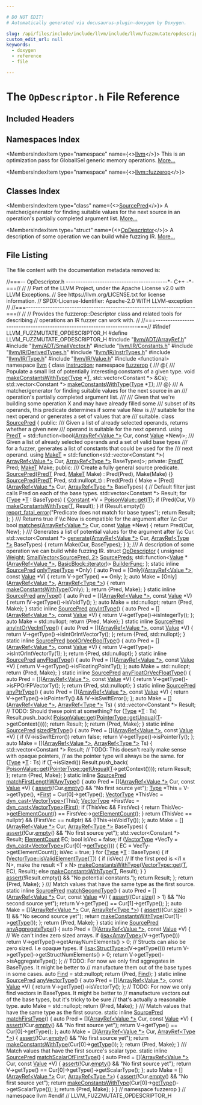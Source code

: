 ```yaml
---

# DO NOT EDIT!
# Automatically generated via docusaurus-plugin-doxygen by Doxygen.

slug: /api/files/include/include/llvm/include/llvm/fuzzmutate/opdescriptor-h
custom_edit_url: null
keywords:
  - doxygen
  - reference
  - file

---
```





# The `OpDescriptor.h` File Reference

<DoxygenPage pluginConfig={pluginConfig}>



## Included Headers

<IncludesList>
<IncludesListItem
  filePath="llvm/ADT/ArrayRef.h"
  permalink="/docs/api/files/include/include/llvm/include/llvm/adt/arrayref-h"
  isLocal="true" />
<IncludesListItem
  filePath="llvm/ADT/SmallVector.h"
  permalink="/docs/api/files/include/include/llvm/include/llvm/adt/smallvector-h"
  isLocal="true" />
<IncludesListItem
  filePath="llvm/IR/Constants.h"
  permalink="/docs/api/files/include/include/llvm/include/llvm/ir/constants-h"
  isLocal="true" />
<IncludesListItem
  filePath="llvm/IR/DerivedTypes.h"
  permalink="/docs/api/files/include/include/llvm/include/llvm/ir/derivedtypes-h"
  isLocal="true" />
<IncludesListItem
  filePath="llvm/IR/InstrTypes.h"
  permalink="/docs/api/files/include/include/llvm/include/llvm/ir/instrtypes-h"
  isLocal="true" />
<IncludesListItem
  filePath="llvm/IR/Type.h"
  permalink="/docs/api/files/include/include/llvm/include/llvm/ir/type-h"
  isLocal="true" />
<IncludesListItem
  filePath="llvm/IR/Value.h"
  permalink="/docs/api/files/include/include/llvm/include/llvm/ir/value-h"
  isLocal="true" />
<IncludesListItem
  filePath="functional"
  permalink=""
  isLocal="false" />
</IncludesList>

## Namespaces Index

<MembersIndex>

<MembersIndexItem
  type="namespace"
  name={<><a href="/docs/api/namespaces/llvm">llvm</a></>}>
This is an optimization pass for GlobalISel generic memory operations. <a href="/docs/api/namespaces/llvm/#details">More...</a>
</MembersIndexItem>

<MembersIndexItem
  type="namespace"
  name={<><a href="/docs/api/namespaces/llvm/fuzzerop">llvm::fuzzerop</a></>}>
</MembersIndexItem>

</MembersIndex>

## Classes Index

<MembersIndex>

<MembersIndexItem
  type="class"
  name={<><a href="/docs/api/classes/llvm/fuzzerop/sourcepred">SourcePred</a></>}>
A matcher/generator for finding suitable values for the next source in an operation&#39;s partially completed argument list. <a href="/docs/api/classes/llvm/fuzzerop/sourcepred/#details">More...</a>
</MembersIndexItem>

<MembersIndexItem
  type="struct"
  name={<><a href="/docs/api/structs/llvm/fuzzerop/opdescriptor">OpDescriptor</a></>}>
A description of some operation we can build while fuzzing IR. <a href="/docs/api/structs/llvm/fuzzerop/opdescriptor/#details">More...</a>
</MembersIndexItem>

</MembersIndex>


## File Listing

The file content with the documentation metadata removed is:

<ProgramListing>

<Link id="l00001" /><CodeLine lineNumber="1"><span class="doxyHighlightComment">//===-- OpDescriptor.h ------------------------------------------&#42;- C++ -&#42;-===//</span></CodeLine>
<Link id="l00002" /><CodeLine lineNumber="2"><span class="doxyHighlightComment">//</span></CodeLine>
<Link id="l00003" /><CodeLine lineNumber="3"><span class="doxyHighlightComment">// Part of the LLVM Project, under the Apache License v2.0 with LLVM Exceptions.</span></CodeLine>
<Link id="l00004" /><CodeLine lineNumber="4"><span class="doxyHighlightComment">// See https://llvm.org/LICENSE.txt for license information.</span></CodeLine>
<Link id="l00005" /><CodeLine lineNumber="5"><span class="doxyHighlightComment">// SPDX-License-Identifier: Apache-2.0 WITH LLVM-exception</span></CodeLine>
<Link id="l00006" /><CodeLine lineNumber="6"><span class="doxyHighlightComment">//</span></CodeLine>
<Link id="l00007" /><CodeLine lineNumber="7"><span class="doxyHighlightComment">//===----------------------------------------------------------------------===//</span></CodeLine>
<Link id="l00008" /><CodeLine lineNumber="8"><span class="doxyHighlightComment">//</span></CodeLine>
<Link id="l00009" /><CodeLine lineNumber="9"><span class="doxyHighlightComment">// Provides the fuzzerop::Descriptor class and related tools for describing</span></CodeLine>
<Link id="l00010" /><CodeLine lineNumber="10"><span class="doxyHighlightComment">// operations an IR fuzzer can work with.</span></CodeLine>
<Link id="l00011" /><CodeLine lineNumber="11"><span class="doxyHighlightComment">//</span></CodeLine>
<Link id="l00012" /><CodeLine lineNumber="12"><span class="doxyHighlightComment">//===----------------------------------------------------------------------===//</span></CodeLine>
<Link id="l00013" /><CodeLine lineNumber="13"></CodeLine>
<Link id="l00014" /><CodeLine lineNumber="14"><span class="doxyHighlightPreprocessor">#ifndef LLVM&#95;FUZZMUTATE&#95;OPDESCRIPTOR&#95;H</span></CodeLine>
<Link id="l00015" /><CodeLine lineNumber="15"><span class="doxyHighlightPreprocessor">#define LLVM&#95;FUZZMUTATE&#95;OPDESCRIPTOR&#95;H</span></CodeLine>
<Link id="l00016" /><CodeLine lineNumber="16"></CodeLine>
<Link id="l00017" /><CodeLine lineNumber="17"><span class="doxyHighlightPreprocessor">#include &quot;<a href="/docs/api/files/include/include/llvm/include/llvm/adt/arrayref-h">llvm/ADT/ArrayRef.h</a>&quot;</span></CodeLine>
<Link id="l00018" /><CodeLine lineNumber="18"><span class="doxyHighlightPreprocessor">#include &quot;<a href="/docs/api/files/include/include/llvm/include/llvm/adt/smallvector-h">llvm/ADT/SmallVector.h</a>&quot;</span></CodeLine>
<Link id="l00019" /><CodeLine lineNumber="19"><span class="doxyHighlightPreprocessor">#include &quot;<a href="/docs/api/files/include/include/llvm/include/llvm/ir/constants-h">llvm/IR/Constants.h</a>&quot;</span></CodeLine>
<Link id="l00020" /><CodeLine lineNumber="20"><span class="doxyHighlightPreprocessor">#include &quot;<a href="/docs/api/files/include/include/llvm/include/llvm/ir/derivedtypes-h">llvm/IR/DerivedTypes.h</a>&quot;</span></CodeLine>
<Link id="l00021" /><CodeLine lineNumber="21"><span class="doxyHighlightPreprocessor">#include &quot;<a href="/docs/api/files/include/include/llvm/include/llvm/ir/instrtypes-h">llvm/IR/InstrTypes.h</a>&quot;</span></CodeLine>
<Link id="l00022" /><CodeLine lineNumber="22"><span class="doxyHighlightPreprocessor">#include &quot;<a href="/docs/api/files/include/include/llvm/include/llvm/ir/type-h">llvm/IR/Type.h</a>&quot;</span></CodeLine>
<Link id="l00023" /><CodeLine lineNumber="23"><span class="doxyHighlightPreprocessor">#include &quot;<a href="/docs/api/files/include/include/llvm/include/llvm/ir/value-h">llvm/IR/Value.h</a>&quot;</span></CodeLine>
<Link id="l00024" /><CodeLine lineNumber="24"><span class="doxyHighlightPreprocessor">#include &lt;functional&gt;</span></CodeLine>
<Link id="l00025" /><CodeLine lineNumber="25"></CodeLine>
<Link id="l00026" /><CodeLine lineNumber="26"><span class="doxyHighlightKeyword">namespace </span><span class="doxyHighlight"><a href="/docs/api/namespaces/llvm">llvm</a> &#123;</span></CodeLine>
<Link id="l00027" /><CodeLine lineNumber="27"><span class="doxyHighlightKeyword">class </span><span class="doxyHighlight"><a href="/docs/api/classes/llvm/instruction">Instruction</a>;</span></CodeLine>
<Link id="l00028" /><CodeLine lineNumber="28" lineLink="/docs/api/namespaces/llvm/fuzzerop"><span class="doxyHighlightKeyword">namespace </span><span class="doxyHighlight"><a href="/docs/api/namespaces/llvm/fuzzerop">fuzzerop</a> &#123;</span></CodeLine>
<Link id="l00029" /><CodeLine lineNumber="29"></CodeLine>
<Link id="l00030" /><CodeLine lineNumber="30"><span class="doxyHighlightComment">/// @&#123;</span></CodeLine>
<Link id="l00031" /><CodeLine lineNumber="31"><span class="doxyHighlightComment">/// Populate a small list of potentially interesting constants of a given type.</span></CodeLine>
<Link id="l00032" /><CodeLine lineNumber="32"><span class="doxyHighlightKeywordType">void</span><span class="doxyHighlight"> <a href="/docs/api/namespaces/llvm/fuzzerop/#a5172beb0382e24b2305c8bc0e46ee1f4">makeConstantsWithType</a>(<a href="/docs/api/classes/llvm/type">Type</a> &#42;<a href="/docs/api/files/lib/lib/target/lib/target/mips/mips16isellowering-cpp/#a0acb682b8260ab1c60b918599864e2e5">T</a>, std::vector&lt;Constant &#42;&gt; &amp;Cs);</span></CodeLine>
<Link id="l00033" /><CodeLine lineNumber="33"><span class="doxyHighlight">std::vector&lt;Constant &#42;&gt; <a href="/docs/api/namespaces/llvm/fuzzerop/#a5172beb0382e24b2305c8bc0e46ee1f4">makeConstantsWithType</a>(<a href="/docs/api/classes/llvm/type">Type</a> &#42;<a href="/docs/api/files/lib/lib/target/lib/target/mips/mips16isellowering-cpp/#a0acb682b8260ab1c60b918599864e2e5">T</a>);</span></CodeLine>
<Link id="l00034" /><CodeLine lineNumber="34"><span class="doxyHighlightComment">/// @&#125;</span></CodeLine>
<Link id="l00035" /><CodeLine lineNumber="35"></CodeLine>
<Link id="l00036" /><CodeLine lineNumber="36"><span class="doxyHighlightComment">/// A matcher/generator for finding suitable values for the next source in an</span></CodeLine>
<Link id="l00037" /><CodeLine lineNumber="37"><span class="doxyHighlightComment">/// operation&#39;s partially completed argument list.</span></CodeLine>
<Link id="l00038" /><CodeLine lineNumber="38"><span class="doxyHighlightComment">///</span></CodeLine>
<Link id="l00039" /><CodeLine lineNumber="39"><span class="doxyHighlightComment">/// Given that we&#39;re building some operation X and may have already filled some</span></CodeLine>
<Link id="l00040" /><CodeLine lineNumber="40"><span class="doxyHighlightComment">/// subset of its operands, this predicate determines if some value New is</span></CodeLine>
<Link id="l00041" /><CodeLine lineNumber="41"><span class="doxyHighlightComment">/// suitable for the next operand or generates a set of values that are</span></CodeLine>
<Link id="l00042" /><CodeLine lineNumber="42"><span class="doxyHighlightComment">/// suitable.</span></CodeLine>
<Link id="l00043" /><CodeLine lineNumber="43" lineLink="/docs/api/classes/llvm/fuzzerop/sourcepred"><span class="doxyHighlightKeyword">class </span><span class="doxyHighlight"><a href="/docs/api/classes/llvm/fuzzerop/sourcepred/#aa1363e525ba49333460f4c13668ee52d">SourcePred</a> &#123;</span></CodeLine>
<Link id="l00044" /><CodeLine lineNumber="44"><span class="doxyHighlightKeyword">public</span><span class="doxyHighlight">:</span></CodeLine>
<Link id="l00045" /><CodeLine lineNumber="45"><span class="doxyHighlightComment">  /// Given a list of already selected operands, returns whether a given new</span></CodeLine>
<Link id="l00046" /><CodeLine lineNumber="46"><span class="doxyHighlightComment">  /// operand is suitable for the next operand.</span></CodeLine>
<Link id="l00047" /><CodeLine lineNumber="47" lineLink="/docs/api/classes/llvm/fuzzerop/sourcepred/#adefb837d00e2f45ea84e8153c5b157fe"><span class="doxyHighlight">  </span><span class="doxyHighlightKeyword">using </span><span class="doxyHighlight"><a href="/docs/api/classes/llvm/fuzzerop/sourcepred/#adefb837d00e2f45ea84e8153c5b157fe">PredT</a> = std::function&lt;bool(<a href="/docs/api/classes/llvm/arrayref">ArrayRef&lt;Value &#42;&gt;</a> Cur, </span><span class="doxyHighlightKeyword">const</span><span class="doxyHighlight"> <a href="/docs/api/classes/llvm/value">Value</a> &#42;New)&gt;;</span></CodeLine>
<Link id="l00048" /><CodeLine lineNumber="48"><span class="doxyHighlightComment">  /// Given a list of already selected operands and a set of valid base types</span></CodeLine>
<Link id="l00049" /><CodeLine lineNumber="49"><span class="doxyHighlightComment">  /// for a fuzzer, generates a list of constants that could be used for the</span></CodeLine>
<Link id="l00050" /><CodeLine lineNumber="50"><span class="doxyHighlightComment">  /// next operand.</span></CodeLine>
<Link id="l00051" /><CodeLine lineNumber="51" lineLink="/docs/api/classes/llvm/fuzzerop/sourcepred/#aa4c752eaf3b250304b7bd3ceb8f920df"><span class="doxyHighlight">  </span><span class="doxyHighlightKeyword">using </span><span class="doxyHighlight"><a href="/docs/api/classes/llvm/fuzzerop/sourcepred/#aa4c752eaf3b250304b7bd3ceb8f920df">MakeT</a> = std::function&lt;std::vector&lt;Constant &#42;&gt;(</span></CodeLine>
<Link id="l00052" /><CodeLine lineNumber="52"><span class="doxyHighlight">      <a href="/docs/api/classes/llvm/arrayref">ArrayRef&lt;Value &#42;&gt;</a> Cur, <a href="/docs/api/classes/llvm/arrayref">ArrayRef&lt;Type &#42;&gt;</a> BaseTypes)&gt;;</span></CodeLine>
<Link id="l00053" /><CodeLine lineNumber="53"></CodeLine>
<Link id="l00054" /><CodeLine lineNumber="54"><span class="doxyHighlightKeyword">private</span><span class="doxyHighlight">:</span></CodeLine>
<Link id="l00055" /><CodeLine lineNumber="55"><span class="doxyHighlight">  <a href="/docs/api/classes/llvm/fuzzerop/sourcepred/#adefb837d00e2f45ea84e8153c5b157fe">PredT</a> Pred;</span></CodeLine>
<Link id="l00056" /><CodeLine lineNumber="56"><span class="doxyHighlight">  <a href="/docs/api/classes/llvm/fuzzerop/sourcepred/#aa4c752eaf3b250304b7bd3ceb8f920df">MakeT</a> Make;</span></CodeLine>
<Link id="l00057" /><CodeLine lineNumber="57"></CodeLine>
<Link id="l00058" /><CodeLine lineNumber="58"><span class="doxyHighlightKeyword">public</span><span class="doxyHighlight">:</span></CodeLine>
<Link id="l00059" /><CodeLine lineNumber="59"><span class="doxyHighlightComment">  /// Create a fully general source predicate.</span></CodeLine>
<Link id="l00060" /><CodeLine lineNumber="60" lineLink="/docs/api/classes/llvm/fuzzerop/sourcepred/#aa1363e525ba49333460f4c13668ee52d"><span class="doxyHighlight">  <a href="/docs/api/classes/llvm/fuzzerop/sourcepred/#aa1363e525ba49333460f4c13668ee52d">SourcePred</a>(<a href="/docs/api/classes/llvm/fuzzerop/sourcepred/#adefb837d00e2f45ea84e8153c5b157fe">PredT</a> Pred, <a href="/docs/api/classes/llvm/fuzzerop/sourcepred/#aa4c752eaf3b250304b7bd3ceb8f920df">MakeT</a> Make) : Pred(Pred), Make(Make) &#123;&#125;</span></CodeLine>
<Link id="l00061" /><CodeLine lineNumber="61" lineLink="/docs/api/classes/llvm/fuzzerop/sourcepred/#ac01e1d16c27a5fb94153178d64b252c6"><span class="doxyHighlight">  <a href="/docs/api/classes/llvm/fuzzerop/sourcepred/#ac01e1d16c27a5fb94153178d64b252c6">SourcePred</a>(<a href="/docs/api/classes/llvm/fuzzerop/sourcepred/#adefb837d00e2f45ea84e8153c5b157fe">PredT</a> Pred, std::nullopt&#95;t) : Pred(Pred) &#123;</span></CodeLine>
<Link id="l00062" /><CodeLine lineNumber="62"><span class="doxyHighlight">    Make = &#91;Pred&#93;(<a href="/docs/api/classes/llvm/arrayref">ArrayRef&lt;Value &#42;&gt;</a> Cur, <a href="/docs/api/classes/llvm/arrayref">ArrayRef&lt;Type &#42;&gt;</a> BaseTypes) &#123;</span></CodeLine>
<Link id="l00063" /><CodeLine lineNumber="63"><span class="doxyHighlight">      </span><span class="doxyHighlightComment">// Default filter just calls Pred on each of the base types.</span></CodeLine>
<Link id="l00064" /><CodeLine lineNumber="64"><span class="doxyHighlight">      std::vector&lt;Constant &#42;&gt; Result;</span></CodeLine>
<Link id="l00065" /><CodeLine lineNumber="65"><span class="doxyHighlight">      </span><span class="doxyHighlightKeywordFlow">for</span><span class="doxyHighlight"> (<a href="/docs/api/classes/llvm/type">Type</a> &#42;<a href="/docs/api/files/lib/lib/target/lib/target/mips/mips16isellowering-cpp/#a0acb682b8260ab1c60b918599864e2e5">T</a> : BaseTypes) &#123;</span></CodeLine>
<Link id="l00066" /><CodeLine lineNumber="66"><span class="doxyHighlight">        <a href="/docs/api/classes/llvm/constant">Constant</a> &#42;V = <a href="/docs/api/classes/llvm/poisonvalue/#a1bf08613fb664a2e377a9a72c59a6b66">PoisonValue::get</a>(<a href="/docs/api/files/lib/lib/target/lib/target/mips/mips16isellowering-cpp/#a0acb682b8260ab1c60b918599864e2e5">T</a>);</span></CodeLine>
<Link id="l00067" /><CodeLine lineNumber="67"><span class="doxyHighlight">        </span><span class="doxyHighlightKeywordFlow">if</span><span class="doxyHighlight"> (Pred(Cur, V))</span></CodeLine>
<Link id="l00068" /><CodeLine lineNumber="68"><span class="doxyHighlight">          <a href="/docs/api/namespaces/llvm/fuzzerop/#a5172beb0382e24b2305c8bc0e46ee1f4">makeConstantsWithType</a>(<a href="/docs/api/files/lib/lib/target/lib/target/mips/mips16isellowering-cpp/#a0acb682b8260ab1c60b918599864e2e5">T</a>, Result);</span></CodeLine>
<Link id="l00069" /><CodeLine lineNumber="69"><span class="doxyHighlight">      &#125;</span></CodeLine>
<Link id="l00070" /><CodeLine lineNumber="70"><span class="doxyHighlight">      </span><span class="doxyHighlightKeywordFlow">if</span><span class="doxyHighlight"> (Result.empty())</span></CodeLine>
<Link id="l00071" /><CodeLine lineNumber="71"><span class="doxyHighlight">        <a href="/docs/api/namespaces/llvm/#a7f2a3d4dcfee70225988aec53ff1e173">report&#95;fatal&#95;error</a>(</span><span class="doxyHighlightStringLiteral">&quot;Predicate does not match for base types&quot;</span><span class="doxyHighlight">);</span></CodeLine>
<Link id="l00072" /><CodeLine lineNumber="72"><span class="doxyHighlight">      </span><span class="doxyHighlightKeywordFlow">return</span><span class="doxyHighlight"> Result;</span></CodeLine>
<Link id="l00073" /><CodeLine lineNumber="73"><span class="doxyHighlight">    &#125;;</span></CodeLine>
<Link id="l00074" /><CodeLine lineNumber="74"><span class="doxyHighlight">  &#125;</span></CodeLine>
<Link id="l00075" /><CodeLine lineNumber="75"></CodeLine>
<Link id="l00076" /><CodeLine lineNumber="76"><span class="doxyHighlightComment">  /// Returns true if \\c New is compatible for the argument after \\c Cur</span></CodeLine>
<Link id="l00077" /><CodeLine lineNumber="77" lineLink="/docs/api/classes/llvm/fuzzerop/sourcepred/#a3396d8b14dbd006a057abef07514d4f3"><span class="doxyHighlight">  </span><span class="doxyHighlightKeywordType">bool</span><span class="doxyHighlight"> <a href="/docs/api/classes/llvm/fuzzerop/sourcepred/#a3396d8b14dbd006a057abef07514d4f3">matches</a>(<a href="/docs/api/classes/llvm/arrayref">ArrayRef&lt;Value &#42;&gt;</a> Cur, </span><span class="doxyHighlightKeyword">const</span><span class="doxyHighlight"> <a href="/docs/api/classes/llvm/value">Value</a> &#42;New) &#123;</span></CodeLine>
<Link id="l00078" /><CodeLine lineNumber="78"><span class="doxyHighlight">    </span><span class="doxyHighlightKeywordFlow">return</span><span class="doxyHighlight"> Pred(Cur, New);</span></CodeLine>
<Link id="l00079" /><CodeLine lineNumber="79"><span class="doxyHighlight">  &#125;</span></CodeLine>
<Link id="l00080" /><CodeLine lineNumber="80"></CodeLine>
<Link id="l00081" /><CodeLine lineNumber="81"><span class="doxyHighlightComment">  /// Generates a list of potential values for the argument after \\c Cur.</span></CodeLine>
<Link id="l00082" /><CodeLine lineNumber="82" lineLink="/docs/api/classes/llvm/fuzzerop/sourcepred/#acc5c7c07ff94b9c89f3990134e6948e9"><span class="doxyHighlight">  std::vector&lt;Constant &#42;&gt; <a href="/docs/api/classes/llvm/fuzzerop/sourcepred/#acc5c7c07ff94b9c89f3990134e6948e9">generate</a>(<a href="/docs/api/classes/llvm/arrayref">ArrayRef&lt;Value &#42;&gt;</a> Cur,</span></CodeLine>
<Link id="l00083" /><CodeLine lineNumber="83"><span class="doxyHighlight">                                   <a href="/docs/api/classes/llvm/arrayref">ArrayRef&lt;Type &#42;&gt;</a> BaseTypes) &#123;</span></CodeLine>
<Link id="l00084" /><CodeLine lineNumber="84"><span class="doxyHighlight">    </span><span class="doxyHighlightKeywordFlow">return</span><span class="doxyHighlight"> Make(Cur, BaseTypes);</span></CodeLine>
<Link id="l00085" /><CodeLine lineNumber="85"><span class="doxyHighlight">  &#125;</span></CodeLine>
<Link id="l00086" /><CodeLine lineNumber="86"><span class="doxyHighlight">&#125;;</span></CodeLine>
<Link id="l00087" /><CodeLine lineNumber="87"></CodeLine>
<Link id="l00088" /><CodeLine lineNumber="88"><span class="doxyHighlightComment">/// A description of some operation we can build while fuzzing IR.</span></CodeLine>
<Link id="l00089" /><CodeLine lineNumber="89" lineLink="/docs/api/structs/llvm/fuzzerop/opdescriptor"><span class="doxyHighlightKeyword">struct </span><span class="doxyHighlight"><a href="/docs/api/structs/llvm/fuzzerop/opdescriptor">OpDescriptor</a> &#123;</span></CodeLine>
<Link id="l00090" /><CodeLine lineNumber="90" lineLink="/docs/api/structs/llvm/fuzzerop/opdescriptor/#a3743f10edb19447c3a1ae6b7f67308dc"><span class="doxyHighlight">  </span><span class="doxyHighlightKeywordType">unsigned</span><span class="doxyHighlight"> <a href="/docs/api/structs/llvm/fuzzerop/opdescriptor/#a3743f10edb19447c3a1ae6b7f67308dc">Weight</a>;</span></CodeLine>
<Link id="l00091" /><CodeLine lineNumber="91" lineLink="/docs/api/structs/llvm/fuzzerop/opdescriptor/#a68084f01c02bdd92dccdeb75218287c4"><span class="doxyHighlight">  <a href="/docs/api/classes/llvm/smallvector">SmallVector&lt;SourcePred, 2&gt;</a> <a href="/docs/api/structs/llvm/fuzzerop/opdescriptor/#a68084f01c02bdd92dccdeb75218287c4">SourcePreds</a>;</span></CodeLine>
<Link id="l00092" /><CodeLine lineNumber="92" lineLink="/docs/api/structs/llvm/fuzzerop/opdescriptor/#a032467840d89b694ec8e1ff4daca3404"><span class="doxyHighlight">  std::function&lt;<a href="/docs/api/classes/llvm/value">Value</a> &#42;(<a href="/docs/api/classes/llvm/arrayref">ArrayRef&lt;Value &#42;&gt;</a>, <a href="/docs/api/classes/llvm/basicblock/#a98c0a84a5dfa8bce341c829709f171e5">BasicBlock::iterator</a>)&gt; <a href="/docs/api/structs/llvm/fuzzerop/opdescriptor/#a032467840d89b694ec8e1ff4daca3404">BuilderFunc</a>;</span></CodeLine>
<Link id="l00093" /><CodeLine lineNumber="93"><span class="doxyHighlight">&#125;;</span></CodeLine>
<Link id="l00094" /><CodeLine lineNumber="94"></CodeLine>
<Link id="l00095" /><CodeLine lineNumber="95" lineLink="/docs/api/namespaces/llvm/fuzzerop/#a8069953a59ba2891578b351ccf2a6bf3"><span class="doxyHighlightKeyword">static</span><span class="doxyHighlight"> </span><span class="doxyHighlightKeyword">inline</span><span class="doxyHighlight"> <a href="/docs/api/classes/llvm/fuzzerop/sourcepred">SourcePred</a> <a href="/docs/api/namespaces/llvm/fuzzerop/#a8069953a59ba2891578b351ccf2a6bf3">onlyType</a>(<a href="/docs/api/classes/llvm/type">Type</a> &#42;Only) &#123;</span></CodeLine>
<Link id="l00096" /><CodeLine lineNumber="96"><span class="doxyHighlight">  </span><span class="doxyHighlightKeyword">auto</span><span class="doxyHighlight"> Pred = &#91;Only&#93;(<a href="/docs/api/classes/llvm/arrayref">ArrayRef&lt;Value &#42;&gt;</a>, </span><span class="doxyHighlightKeyword">const</span><span class="doxyHighlight"> <a href="/docs/api/classes/llvm/value">Value</a> &#42;V) &#123;</span></CodeLine>
<Link id="l00097" /><CodeLine lineNumber="97"><span class="doxyHighlight">    </span><span class="doxyHighlightKeywordFlow">return</span><span class="doxyHighlight"> V-&gt;getType() == Only;</span></CodeLine>
<Link id="l00098" /><CodeLine lineNumber="98"><span class="doxyHighlight">  &#125;;</span></CodeLine>
<Link id="l00099" /><CodeLine lineNumber="99"><span class="doxyHighlight">  </span><span class="doxyHighlightKeyword">auto</span><span class="doxyHighlight"> Make = &#91;Only&#93;(<a href="/docs/api/classes/llvm/arrayref">ArrayRef&lt;Value &#42;&gt;</a>, <a href="/docs/api/classes/llvm/arrayref">ArrayRef&lt;Type &#42;&gt;</a>) &#123;</span></CodeLine>
<Link id="l00100" /><CodeLine lineNumber="100"><span class="doxyHighlight">    </span><span class="doxyHighlightKeywordFlow">return</span><span class="doxyHighlight"> <a href="/docs/api/namespaces/llvm/fuzzerop/#a5172beb0382e24b2305c8bc0e46ee1f4">makeConstantsWithType</a>(Only);</span></CodeLine>
<Link id="l00101" /><CodeLine lineNumber="101"><span class="doxyHighlight">  &#125;;</span></CodeLine>
<Link id="l00102" /><CodeLine lineNumber="102"><span class="doxyHighlight">  </span><span class="doxyHighlightKeywordFlow">return</span><span class="doxyHighlight"> &#123;Pred, Make&#125;;</span></CodeLine>
<Link id="l00103" /><CodeLine lineNumber="103"><span class="doxyHighlight">&#125;</span></CodeLine>
<Link id="l00104" /><CodeLine lineNumber="104"></CodeLine>
<Link id="l00105" /><CodeLine lineNumber="105" lineLink="/docs/api/namespaces/llvm/fuzzerop/#af3c5de240d0947d7b2abb53690cdce7b"><span class="doxyHighlightKeyword">static</span><span class="doxyHighlight"> </span><span class="doxyHighlightKeyword">inline</span><span class="doxyHighlight"> <a href="/docs/api/classes/llvm/fuzzerop/sourcepred">SourcePred</a> <a href="/docs/api/namespaces/llvm/fuzzerop/#af3c5de240d0947d7b2abb53690cdce7b">anyType</a>() &#123;</span></CodeLine>
<Link id="l00106" /><CodeLine lineNumber="106"><span class="doxyHighlight">  </span><span class="doxyHighlightKeyword">auto</span><span class="doxyHighlight"> Pred = &#91;&#93;(<a href="/docs/api/classes/llvm/arrayref">ArrayRef&lt;Value &#42;&gt;</a>, </span><span class="doxyHighlightKeyword">const</span><span class="doxyHighlight"> <a href="/docs/api/classes/llvm/value">Value</a> &#42;V) &#123;</span></CodeLine>
<Link id="l00107" /><CodeLine lineNumber="107"><span class="doxyHighlight">    </span><span class="doxyHighlightKeywordFlow">return</span><span class="doxyHighlight"> !V-&gt;getType()-&gt;isVoidTy();</span></CodeLine>
<Link id="l00108" /><CodeLine lineNumber="108"><span class="doxyHighlight">  &#125;;</span></CodeLine>
<Link id="l00109" /><CodeLine lineNumber="109"><span class="doxyHighlight">  </span><span class="doxyHighlightKeyword">auto</span><span class="doxyHighlight"> Make = std::nullopt;</span></CodeLine>
<Link id="l00110" /><CodeLine lineNumber="110"><span class="doxyHighlight">  </span><span class="doxyHighlightKeywordFlow">return</span><span class="doxyHighlight"> &#123;Pred, Make&#125;;</span></CodeLine>
<Link id="l00111" /><CodeLine lineNumber="111"><span class="doxyHighlight">&#125;</span></CodeLine>
<Link id="l00112" /><CodeLine lineNumber="112"></CodeLine>
<Link id="l00113" /><CodeLine lineNumber="113" lineLink="/docs/api/namespaces/llvm/fuzzerop/#a74472f33214ebb46699e76726ef8bffe"><span class="doxyHighlightKeyword">static</span><span class="doxyHighlight"> </span><span class="doxyHighlightKeyword">inline</span><span class="doxyHighlight"> <a href="/docs/api/classes/llvm/fuzzerop/sourcepred">SourcePred</a> <a href="/docs/api/namespaces/llvm/fuzzerop/#a74472f33214ebb46699e76726ef8bffe">anyIntType</a>() &#123;</span></CodeLine>
<Link id="l00114" /><CodeLine lineNumber="114"><span class="doxyHighlight">  </span><span class="doxyHighlightKeyword">auto</span><span class="doxyHighlight"> Pred = &#91;&#93;(<a href="/docs/api/classes/llvm/arrayref">ArrayRef&lt;Value &#42;&gt;</a>, </span><span class="doxyHighlightKeyword">const</span><span class="doxyHighlight"> <a href="/docs/api/classes/llvm/value">Value</a> &#42;V) &#123;</span></CodeLine>
<Link id="l00115" /><CodeLine lineNumber="115"><span class="doxyHighlight">    </span><span class="doxyHighlightKeywordFlow">return</span><span class="doxyHighlight"> V-&gt;getType()-&gt;isIntegerTy();</span></CodeLine>
<Link id="l00116" /><CodeLine lineNumber="116"><span class="doxyHighlight">  &#125;;</span></CodeLine>
<Link id="l00117" /><CodeLine lineNumber="117"><span class="doxyHighlight">  </span><span class="doxyHighlightKeyword">auto</span><span class="doxyHighlight"> Make = std::nullopt;</span></CodeLine>
<Link id="l00118" /><CodeLine lineNumber="118"><span class="doxyHighlight">  </span><span class="doxyHighlightKeywordFlow">return</span><span class="doxyHighlight"> &#123;Pred, Make&#125;;</span></CodeLine>
<Link id="l00119" /><CodeLine lineNumber="119"><span class="doxyHighlight">&#125;</span></CodeLine>
<Link id="l00120" /><CodeLine lineNumber="120"></CodeLine>
<Link id="l00121" /><CodeLine lineNumber="121" lineLink="/docs/api/namespaces/llvm/fuzzerop/#a9ab526916d6ddb4c3aa1208faae361e4"><span class="doxyHighlightKeyword">static</span><span class="doxyHighlight"> </span><span class="doxyHighlightKeyword">inline</span><span class="doxyHighlight"> <a href="/docs/api/classes/llvm/fuzzerop/sourcepred">SourcePred</a> <a href="/docs/api/namespaces/llvm/fuzzerop/#a9ab526916d6ddb4c3aa1208faae361e4">anyIntOrVecIntType</a>() &#123;</span></CodeLine>
<Link id="l00122" /><CodeLine lineNumber="122"><span class="doxyHighlight">  </span><span class="doxyHighlightKeyword">auto</span><span class="doxyHighlight"> Pred = &#91;&#93;(<a href="/docs/api/classes/llvm/arrayref">ArrayRef&lt;Value &#42;&gt;</a>, </span><span class="doxyHighlightKeyword">const</span><span class="doxyHighlight"> <a href="/docs/api/classes/llvm/value">Value</a> &#42;V) &#123;</span></CodeLine>
<Link id="l00123" /><CodeLine lineNumber="123"><span class="doxyHighlight">    </span><span class="doxyHighlightKeywordFlow">return</span><span class="doxyHighlight"> V-&gt;getType()-&gt;isIntOrIntVectorTy();</span></CodeLine>
<Link id="l00124" /><CodeLine lineNumber="124"><span class="doxyHighlight">  &#125;;</span></CodeLine>
<Link id="l00125" /><CodeLine lineNumber="125"><span class="doxyHighlight">  </span><span class="doxyHighlightKeywordFlow">return</span><span class="doxyHighlight"> &#123;Pred, std::nullopt&#125;;</span></CodeLine>
<Link id="l00126" /><CodeLine lineNumber="126"><span class="doxyHighlight">&#125;</span></CodeLine>
<Link id="l00127" /><CodeLine lineNumber="127"></CodeLine>
<Link id="l00128" /><CodeLine lineNumber="128" lineLink="/docs/api/namespaces/llvm/fuzzerop/#a9cd08692bd6a5eaa38e9cc661b8d9209"><span class="doxyHighlightKeyword">static</span><span class="doxyHighlight"> </span><span class="doxyHighlightKeyword">inline</span><span class="doxyHighlight"> <a href="/docs/api/classes/llvm/fuzzerop/sourcepred">SourcePred</a> <a href="/docs/api/namespaces/llvm/fuzzerop/#a9cd08692bd6a5eaa38e9cc661b8d9209">boolOrVecBoolType</a>() &#123;</span></CodeLine>
<Link id="l00129" /><CodeLine lineNumber="129"><span class="doxyHighlight">  </span><span class="doxyHighlightKeyword">auto</span><span class="doxyHighlight"> Pred = &#91;&#93;(<a href="/docs/api/classes/llvm/arrayref">ArrayRef&lt;Value &#42;&gt;</a>, </span><span class="doxyHighlightKeyword">const</span><span class="doxyHighlight"> <a href="/docs/api/classes/llvm/value">Value</a> &#42;V) &#123;</span></CodeLine>
<Link id="l00130" /><CodeLine lineNumber="130"><span class="doxyHighlight">    </span><span class="doxyHighlightKeywordFlow">return</span><span class="doxyHighlight"> V-&gt;getType()-&gt;isIntOrIntVectorTy(1);</span></CodeLine>
<Link id="l00131" /><CodeLine lineNumber="131"><span class="doxyHighlight">  &#125;;</span></CodeLine>
<Link id="l00132" /><CodeLine lineNumber="132"><span class="doxyHighlight">  </span><span class="doxyHighlightKeywordFlow">return</span><span class="doxyHighlight"> &#123;Pred, std::nullopt&#125;;</span></CodeLine>
<Link id="l00133" /><CodeLine lineNumber="133"><span class="doxyHighlight">&#125;</span></CodeLine>
<Link id="l00134" /><CodeLine lineNumber="134"></CodeLine>
<Link id="l00135" /><CodeLine lineNumber="135" lineLink="/docs/api/namespaces/llvm/fuzzerop/#aacf5a0d6dfe60cde7e213599fbdf523b"><span class="doxyHighlightKeyword">static</span><span class="doxyHighlight"> </span><span class="doxyHighlightKeyword">inline</span><span class="doxyHighlight"> <a href="/docs/api/classes/llvm/fuzzerop/sourcepred">SourcePred</a> <a href="/docs/api/namespaces/llvm/fuzzerop/#aacf5a0d6dfe60cde7e213599fbdf523b">anyFloatType</a>() &#123;</span></CodeLine>
<Link id="l00136" /><CodeLine lineNumber="136"><span class="doxyHighlight">  </span><span class="doxyHighlightKeyword">auto</span><span class="doxyHighlight"> Pred = &#91;&#93;(<a href="/docs/api/classes/llvm/arrayref">ArrayRef&lt;Value &#42;&gt;</a>, </span><span class="doxyHighlightKeyword">const</span><span class="doxyHighlight"> <a href="/docs/api/classes/llvm/value">Value</a> &#42;V) &#123;</span></CodeLine>
<Link id="l00137" /><CodeLine lineNumber="137"><span class="doxyHighlight">    </span><span class="doxyHighlightKeywordFlow">return</span><span class="doxyHighlight"> V-&gt;getType()-&gt;isFloatingPointTy();</span></CodeLine>
<Link id="l00138" /><CodeLine lineNumber="138"><span class="doxyHighlight">  &#125;;</span></CodeLine>
<Link id="l00139" /><CodeLine lineNumber="139"><span class="doxyHighlight">  </span><span class="doxyHighlightKeyword">auto</span><span class="doxyHighlight"> Make = std::nullopt;</span></CodeLine>
<Link id="l00140" /><CodeLine lineNumber="140"><span class="doxyHighlight">  </span><span class="doxyHighlightKeywordFlow">return</span><span class="doxyHighlight"> &#123;Pred, Make&#125;;</span></CodeLine>
<Link id="l00141" /><CodeLine lineNumber="141"><span class="doxyHighlight">&#125;</span></CodeLine>
<Link id="l00142" /><CodeLine lineNumber="142"></CodeLine>
<Link id="l00143" /><CodeLine lineNumber="143" lineLink="/docs/api/namespaces/llvm/fuzzerop/#a38046fd387d0afa5651d245d2f3a2610"><span class="doxyHighlightKeyword">static</span><span class="doxyHighlight"> </span><span class="doxyHighlightKeyword">inline</span><span class="doxyHighlight"> <a href="/docs/api/classes/llvm/fuzzerop/sourcepred">SourcePred</a> <a href="/docs/api/namespaces/llvm/fuzzerop/#a38046fd387d0afa5651d245d2f3a2610">anyFloatOrVecFloatType</a>() &#123;</span></CodeLine>
<Link id="l00144" /><CodeLine lineNumber="144"><span class="doxyHighlight">  </span><span class="doxyHighlightKeyword">auto</span><span class="doxyHighlight"> Pred = &#91;&#93;(<a href="/docs/api/classes/llvm/arrayref">ArrayRef&lt;Value &#42;&gt;</a>, </span><span class="doxyHighlightKeyword">const</span><span class="doxyHighlight"> <a href="/docs/api/classes/llvm/value">Value</a> &#42;V) &#123;</span></CodeLine>
<Link id="l00145" /><CodeLine lineNumber="145"><span class="doxyHighlight">    </span><span class="doxyHighlightKeywordFlow">return</span><span class="doxyHighlight"> V-&gt;getType()-&gt;isFPOrFPVectorTy();</span></CodeLine>
<Link id="l00146" /><CodeLine lineNumber="146"><span class="doxyHighlight">  &#125;;</span></CodeLine>
<Link id="l00147" /><CodeLine lineNumber="147"><span class="doxyHighlight">  </span><span class="doxyHighlightKeywordFlow">return</span><span class="doxyHighlight"> &#123;Pred, std::nullopt&#125;;</span></CodeLine>
<Link id="l00148" /><CodeLine lineNumber="148"><span class="doxyHighlight">&#125;</span></CodeLine>
<Link id="l00149" /><CodeLine lineNumber="149"></CodeLine>
<Link id="l00150" /><CodeLine lineNumber="150" lineLink="/docs/api/namespaces/llvm/fuzzerop/#ad63e788f18762973cf9f3690fd4bbfb1"><span class="doxyHighlightKeyword">static</span><span class="doxyHighlight"> </span><span class="doxyHighlightKeyword">inline</span><span class="doxyHighlight"> <a href="/docs/api/classes/llvm/fuzzerop/sourcepred">SourcePred</a> <a href="/docs/api/namespaces/llvm/fuzzerop/#ad63e788f18762973cf9f3690fd4bbfb1">anyPtrType</a>() &#123;</span></CodeLine>
<Link id="l00151" /><CodeLine lineNumber="151"><span class="doxyHighlight">  </span><span class="doxyHighlightKeyword">auto</span><span class="doxyHighlight"> Pred = &#91;&#93;(<a href="/docs/api/classes/llvm/arrayref">ArrayRef&lt;Value &#42;&gt;</a>, </span><span class="doxyHighlightKeyword">const</span><span class="doxyHighlight"> <a href="/docs/api/classes/llvm/value">Value</a> &#42;V) &#123;</span></CodeLine>
<Link id="l00152" /><CodeLine lineNumber="152"><span class="doxyHighlight">    </span><span class="doxyHighlightKeywordFlow">return</span><span class="doxyHighlight"> V-&gt;getType()-&gt;isPointerTy() &amp;&amp; !V-&gt;isSwiftError();</span></CodeLine>
<Link id="l00153" /><CodeLine lineNumber="153"><span class="doxyHighlight">  &#125;;</span></CodeLine>
<Link id="l00154" /><CodeLine lineNumber="154"><span class="doxyHighlight">  </span><span class="doxyHighlightKeyword">auto</span><span class="doxyHighlight"> Make = &#91;&#93;(<a href="/docs/api/classes/llvm/arrayref">ArrayRef&lt;Value &#42;&gt;</a>, <a href="/docs/api/classes/llvm/arrayref">ArrayRef&lt;Type &#42;&gt;</a> Ts) &#123;</span></CodeLine>
<Link id="l00155" /><CodeLine lineNumber="155"><span class="doxyHighlight">    std::vector&lt;Constant &#42;&gt; Result;</span></CodeLine>
<Link id="l00156" /><CodeLine lineNumber="156"><span class="doxyHighlight">    </span><span class="doxyHighlightComment">// TODO: Should these point at something?</span></CodeLine>
<Link id="l00157" /><CodeLine lineNumber="157"><span class="doxyHighlight">    </span><span class="doxyHighlightKeywordFlow">for</span><span class="doxyHighlight"> (<a href="/docs/api/classes/llvm/type">Type</a> &#42;<a href="/docs/api/files/lib/lib/target/lib/target/mips/mips16isellowering-cpp/#a0acb682b8260ab1c60b918599864e2e5">T</a> : Ts)</span></CodeLine>
<Link id="l00158" /><CodeLine lineNumber="158"><span class="doxyHighlight">      Result.push&#95;back(</span></CodeLine>
<Link id="l00159" /><CodeLine lineNumber="159"><span class="doxyHighlight">          <a href="/docs/api/classes/llvm/poisonvalue/#a1bf08613fb664a2e377a9a72c59a6b66">PoisonValue::get</a>(<a href="/docs/api/classes/llvm/pointertype/#af8a1dbdbfd89aa4899b3c0d39495d0dd">PointerType::getUnqual</a>(<a href="/docs/api/files/lib/lib/target/lib/target/mips/mips16isellowering-cpp/#a0acb682b8260ab1c60b918599864e2e5">T</a>-&gt;getContext())));</span></CodeLine>
<Link id="l00160" /><CodeLine lineNumber="160"><span class="doxyHighlight">    </span><span class="doxyHighlightKeywordFlow">return</span><span class="doxyHighlight"> Result;</span></CodeLine>
<Link id="l00161" /><CodeLine lineNumber="161"><span class="doxyHighlight">  &#125;;</span></CodeLine>
<Link id="l00162" /><CodeLine lineNumber="162"><span class="doxyHighlight">  </span><span class="doxyHighlightKeywordFlow">return</span><span class="doxyHighlight"> &#123;Pred, Make&#125;;</span></CodeLine>
<Link id="l00163" /><CodeLine lineNumber="163"><span class="doxyHighlight">&#125;</span></CodeLine>
<Link id="l00164" /><CodeLine lineNumber="164"></CodeLine>
<Link id="l00165" /><CodeLine lineNumber="165" lineLink="/docs/api/namespaces/llvm/fuzzerop/#a4a27a121df43e5e1735eb5781de56594"><span class="doxyHighlightKeyword">static</span><span class="doxyHighlight"> </span><span class="doxyHighlightKeyword">inline</span><span class="doxyHighlight"> <a href="/docs/api/classes/llvm/fuzzerop/sourcepred">SourcePred</a> <a href="/docs/api/namespaces/llvm/fuzzerop/#a4a27a121df43e5e1735eb5781de56594">sizedPtrType</a>() &#123;</span></CodeLine>
<Link id="l00166" /><CodeLine lineNumber="166"><span class="doxyHighlight">  </span><span class="doxyHighlightKeyword">auto</span><span class="doxyHighlight"> Pred = &#91;&#93;(<a href="/docs/api/classes/llvm/arrayref">ArrayRef&lt;Value &#42;&gt;</a>, </span><span class="doxyHighlightKeyword">const</span><span class="doxyHighlight"> <a href="/docs/api/classes/llvm/value">Value</a> &#42;V) &#123;</span></CodeLine>
<Link id="l00167" /><CodeLine lineNumber="167"><span class="doxyHighlight">    </span><span class="doxyHighlightKeywordFlow">if</span><span class="doxyHighlight"> (V-&gt;isSwiftError())</span></CodeLine>
<Link id="l00168" /><CodeLine lineNumber="168"><span class="doxyHighlight">      </span><span class="doxyHighlightKeywordFlow">return</span><span class="doxyHighlight"> </span><span class="doxyHighlightKeyword">false</span><span class="doxyHighlight">;</span></CodeLine>
<Link id="l00169" /><CodeLine lineNumber="169"></CodeLine>
<Link id="l00170" /><CodeLine lineNumber="170"><span class="doxyHighlight">    </span><span class="doxyHighlightKeywordFlow">return</span><span class="doxyHighlight"> V-&gt;getType()-&gt;isPointerTy();</span></CodeLine>
<Link id="l00171" /><CodeLine lineNumber="171"><span class="doxyHighlight">  &#125;;</span></CodeLine>
<Link id="l00172" /><CodeLine lineNumber="172"><span class="doxyHighlight">  </span><span class="doxyHighlightKeyword">auto</span><span class="doxyHighlight"> Make = &#91;&#93;(<a href="/docs/api/classes/llvm/arrayref">ArrayRef&lt;Value &#42;&gt;</a>, <a href="/docs/api/classes/llvm/arrayref">ArrayRef&lt;Type &#42;&gt;</a> Ts) &#123;</span></CodeLine>
<Link id="l00173" /><CodeLine lineNumber="173"><span class="doxyHighlight">    std::vector&lt;Constant &#42;&gt; Result;</span></CodeLine>
<Link id="l00174" /><CodeLine lineNumber="174"></CodeLine>
<Link id="l00175" /><CodeLine lineNumber="175"><span class="doxyHighlight">    </span><span class="doxyHighlightComment">// TODO: This doesn&#39;t really make sense with opaque pointers,</span></CodeLine>
<Link id="l00176" /><CodeLine lineNumber="176"><span class="doxyHighlight">    </span><span class="doxyHighlightComment">// as the pointer type will always be the same.</span></CodeLine>
<Link id="l00177" /><CodeLine lineNumber="177"><span class="doxyHighlight">    </span><span class="doxyHighlightKeywordFlow">for</span><span class="doxyHighlight"> (<a href="/docs/api/classes/llvm/type">Type</a> &#42;<a href="/docs/api/files/lib/lib/target/lib/target/mips/mips16isellowering-cpp/#a0acb682b8260ab1c60b918599864e2e5">T</a> : Ts)</span></CodeLine>
<Link id="l00178" /><CodeLine lineNumber="178"><span class="doxyHighlight">      </span><span class="doxyHighlightKeywordFlow">if</span><span class="doxyHighlight"> (<a href="/docs/api/files/lib/lib/target/lib/target/mips/mips16isellowering-cpp/#a0acb682b8260ab1c60b918599864e2e5">T</a>-&gt;isSized())</span></CodeLine>
<Link id="l00179" /><CodeLine lineNumber="179"><span class="doxyHighlight">        Result.push&#95;back(</span></CodeLine>
<Link id="l00180" /><CodeLine lineNumber="180"><span class="doxyHighlight">            <a href="/docs/api/classes/llvm/poisonvalue/#a1bf08613fb664a2e377a9a72c59a6b66">PoisonValue::get</a>(<a href="/docs/api/classes/llvm/pointertype/#af8a1dbdbfd89aa4899b3c0d39495d0dd">PointerType::getUnqual</a>(<a href="/docs/api/files/lib/lib/target/lib/target/mips/mips16isellowering-cpp/#a0acb682b8260ab1c60b918599864e2e5">T</a>-&gt;getContext())));</span></CodeLine>
<Link id="l00181" /><CodeLine lineNumber="181"></CodeLine>
<Link id="l00182" /><CodeLine lineNumber="182"><span class="doxyHighlight">    </span><span class="doxyHighlightKeywordFlow">return</span><span class="doxyHighlight"> Result;</span></CodeLine>
<Link id="l00183" /><CodeLine lineNumber="183"><span class="doxyHighlight">  &#125;;</span></CodeLine>
<Link id="l00184" /><CodeLine lineNumber="184"><span class="doxyHighlight">  </span><span class="doxyHighlightKeywordFlow">return</span><span class="doxyHighlight"> &#123;Pred, Make&#125;;</span></CodeLine>
<Link id="l00185" /><CodeLine lineNumber="185"><span class="doxyHighlight">&#125;</span></CodeLine>
<Link id="l00186" /><CodeLine lineNumber="186"></CodeLine>
<Link id="l00187" /><CodeLine lineNumber="187" lineLink="/docs/api/namespaces/llvm/fuzzerop/#a2bff55a07291d47843ff3e4a1548c154"><span class="doxyHighlightKeyword">static</span><span class="doxyHighlight"> </span><span class="doxyHighlightKeyword">inline</span><span class="doxyHighlight"> <a href="/docs/api/classes/llvm/fuzzerop/sourcepred">SourcePred</a> <a href="/docs/api/namespaces/llvm/fuzzerop/#a2bff55a07291d47843ff3e4a1548c154">matchFirstLengthWAnyType</a>() &#123;</span></CodeLine>
<Link id="l00188" /><CodeLine lineNumber="188"><span class="doxyHighlight">  </span><span class="doxyHighlightKeyword">auto</span><span class="doxyHighlight"> Pred = &#91;&#93;(<a href="/docs/api/classes/llvm/arrayref">ArrayRef&lt;Value &#42;&gt;</a> Cur, </span><span class="doxyHighlightKeyword">const</span><span class="doxyHighlight"> <a href="/docs/api/classes/llvm/value">Value</a> &#42;V) &#123;</span></CodeLine>
<Link id="l00189" /><CodeLine lineNumber="189"><span class="doxyHighlight">    <a href="/docs/api/files/lib/lib/target/lib/target/amdgpu/silowercontrolflow-cpp/#a4868c5d81c5ccc98c47aeab6244346a0">assert</a>(!Cur.<a href="/docs/api/classes/llvm/arrayref/#ac835b8735b1b2faec0efdca236e37d94">empty</a>() &amp;&amp; </span><span class="doxyHighlightStringLiteral">&quot;No first source yet&quot;</span><span class="doxyHighlight">);</span></CodeLine>
<Link id="l00190" /><CodeLine lineNumber="190"><span class="doxyHighlight">    <a href="/docs/api/classes/llvm/type">Type</a> &#42;This = V-&gt;getType(), &#42;<a href="/docs/api/namespaces/llvm/#a9eb4f5b98b70ee4fab9614ed58282c1fa7fb55ed0b7a30342ba6da306428cae04">First</a> = Cur&#91;0&#93;-&gt;getType();</span></CodeLine>
<Link id="l00191" /><CodeLine lineNumber="191"><span class="doxyHighlight">    <a href="/docs/api/classes/llvm/vectortype">VectorType</a> &#42;ThisVec = <a href="/docs/api/namespaces/llvm/#a22eeee01734061ac1b31ccd994c49eef">dyn&#95;cast&lt;VectorType&gt;</a>(This);</span></CodeLine>
<Link id="l00192" /><CodeLine lineNumber="192"><span class="doxyHighlight">    <a href="/docs/api/classes/llvm/vectortype">VectorType</a> &#42;FirstVec = <a href="/docs/api/namespaces/llvm/#a22eeee01734061ac1b31ccd994c49eef">dyn&#95;cast&lt;VectorType&gt;</a>(<a href="/docs/api/namespaces/llvm/#a9eb4f5b98b70ee4fab9614ed58282c1fa7fb55ed0b7a30342ba6da306428cae04">First</a>);</span></CodeLine>
<Link id="l00193" /><CodeLine lineNumber="193"><span class="doxyHighlight">    </span><span class="doxyHighlightKeywordFlow">if</span><span class="doxyHighlight"> (ThisVec &amp;&amp; FirstVec) &#123;</span></CodeLine>
<Link id="l00194" /><CodeLine lineNumber="194"><span class="doxyHighlight">      </span><span class="doxyHighlightKeywordFlow">return</span><span class="doxyHighlight"> ThisVec-&gt;<a href="/docs/api/classes/llvm/vectortype/#a59632c5deb0423a518ad984bdd04d41f">getElementCount</a>() == FirstVec-&gt;<a href="/docs/api/classes/llvm/vectortype/#a59632c5deb0423a518ad984bdd04d41f">getElementCount</a>();</span></CodeLine>
<Link id="l00195" /><CodeLine lineNumber="195"><span class="doxyHighlight">    &#125;</span></CodeLine>
<Link id="l00196" /><CodeLine lineNumber="196"><span class="doxyHighlight">    </span><span class="doxyHighlightKeywordFlow">return</span><span class="doxyHighlight"> (ThisVec == </span><span class="doxyHighlightKeyword">nullptr</span><span class="doxyHighlight">) &amp;&amp; (FirstVec == </span><span class="doxyHighlightKeyword">nullptr</span><span class="doxyHighlight">) &amp;&amp; (!This-&gt;isVoidTy());</span></CodeLine>
<Link id="l00197" /><CodeLine lineNumber="197"><span class="doxyHighlight">  &#125;;</span></CodeLine>
<Link id="l00198" /><CodeLine lineNumber="198"><span class="doxyHighlight">  </span><span class="doxyHighlightKeyword">auto</span><span class="doxyHighlight"> Make = &#91;&#93;(<a href="/docs/api/classes/llvm/arrayref">ArrayRef&lt;Value &#42;&gt;</a> Cur, <a href="/docs/api/classes/llvm/arrayref">ArrayRef&lt;Type &#42;&gt;</a> BaseTypes) &#123;</span></CodeLine>
<Link id="l00199" /><CodeLine lineNumber="199"><span class="doxyHighlight">    <a href="/docs/api/files/lib/lib/target/lib/target/amdgpu/silowercontrolflow-cpp/#a4868c5d81c5ccc98c47aeab6244346a0">assert</a>(!Cur.<a href="/docs/api/classes/llvm/arrayref/#ac835b8735b1b2faec0efdca236e37d94">empty</a>() &amp;&amp; </span><span class="doxyHighlightStringLiteral">&quot;No first source yet&quot;</span><span class="doxyHighlight">);</span></CodeLine>
<Link id="l00200" /><CodeLine lineNumber="200"><span class="doxyHighlight">    std::vector&lt;Constant &#42;&gt; Result;</span></CodeLine>
<Link id="l00201" /><CodeLine lineNumber="201"><span class="doxyHighlight">    <a href="/docs/api/classes/llvm/elementcount">ElementCount</a> EC;</span></CodeLine>
<Link id="l00202" /><CodeLine lineNumber="202"><span class="doxyHighlight">    </span><span class="doxyHighlightKeywordType">bool</span><span class="doxyHighlight"> isVec = </span><span class="doxyHighlightKeyword">false</span><span class="doxyHighlight">;</span></CodeLine>
<Link id="l00203" /><CodeLine lineNumber="203"><span class="doxyHighlight">    </span><span class="doxyHighlightKeywordFlow">if</span><span class="doxyHighlight"> (<a href="/docs/api/classes/llvm/vectortype">VectorType</a> &#42;VecTy = <a href="/docs/api/namespaces/llvm/#a22eeee01734061ac1b31ccd994c49eef">dyn&#95;cast&lt;VectorType&gt;</a>(Cur&#91;0&#93;-&gt;<a href="/docs/api/files/lib/lib/object/tapifile-cpp/#a913a691648e20063bbd278e8f02d8430">getType</a>())) &#123;</span></CodeLine>
<Link id="l00204" /><CodeLine lineNumber="204"><span class="doxyHighlight">      EC = VecTy-&gt;getElementCount();</span></CodeLine>
<Link id="l00205" /><CodeLine lineNumber="205"><span class="doxyHighlight">      isVec = </span><span class="doxyHighlightKeyword">true</span><span class="doxyHighlight">;</span></CodeLine>
<Link id="l00206" /><CodeLine lineNumber="206"><span class="doxyHighlight">    &#125;</span></CodeLine>
<Link id="l00207" /><CodeLine lineNumber="207"><span class="doxyHighlight">    </span><span class="doxyHighlightKeywordFlow">for</span><span class="doxyHighlight"> (<a href="/docs/api/classes/llvm/type">Type</a> &#42;<a href="/docs/api/files/lib/lib/target/lib/target/mips/mips16isellowering-cpp/#a0acb682b8260ab1c60b918599864e2e5">T</a> : BaseTypes) &#123;</span></CodeLine>
<Link id="l00208" /><CodeLine lineNumber="208"><span class="doxyHighlight">      </span><span class="doxyHighlightKeywordFlow">if</span><span class="doxyHighlight"> (<a href="/docs/api/classes/llvm/vectortype/#aa6a2194fc011669faabe43322d7c6c5f">VectorType::isValidElementType</a>(<a href="/docs/api/files/lib/lib/target/lib/target/mips/mips16isellowering-cpp/#a0acb682b8260ab1c60b918599864e2e5">T</a>)) &#123;</span></CodeLine>
<Link id="l00209" /><CodeLine lineNumber="209"><span class="doxyHighlight">        </span><span class="doxyHighlightKeywordFlow">if</span><span class="doxyHighlight"> (isVec)</span></CodeLine>
<Link id="l00210" /><CodeLine lineNumber="210"><span class="doxyHighlight">          </span><span class="doxyHighlightComment">// If the first pred is &lt;i1 x N&gt;, make the result &lt;T x N&gt;</span></CodeLine>
<Link id="l00211" /><CodeLine lineNumber="211"><span class="doxyHighlight">          <a href="/docs/api/namespaces/llvm/fuzzerop/#a5172beb0382e24b2305c8bc0e46ee1f4">makeConstantsWithType</a>(<a href="/docs/api/classes/llvm/vectortype/#a861be1e2092622462053c6d31dddbfd5">VectorType::get</a>(<a href="/docs/api/files/lib/lib/target/lib/target/mips/mips16isellowering-cpp/#a0acb682b8260ab1c60b918599864e2e5">T</a>, EC), Result);</span></CodeLine>
<Link id="l00212" /><CodeLine lineNumber="212"><span class="doxyHighlight">        </span><span class="doxyHighlightKeywordFlow">else</span></CodeLine>
<Link id="l00213" /><CodeLine lineNumber="213"><span class="doxyHighlight">          <a href="/docs/api/namespaces/llvm/fuzzerop/#a5172beb0382e24b2305c8bc0e46ee1f4">makeConstantsWithType</a>(<a href="/docs/api/files/lib/lib/target/lib/target/mips/mips16isellowering-cpp/#a0acb682b8260ab1c60b918599864e2e5">T</a>, Result);</span></CodeLine>
<Link id="l00214" /><CodeLine lineNumber="214"><span class="doxyHighlight">      &#125;</span></CodeLine>
<Link id="l00215" /><CodeLine lineNumber="215"><span class="doxyHighlight">    &#125;</span></CodeLine>
<Link id="l00216" /><CodeLine lineNumber="216"><span class="doxyHighlight">    <a href="/docs/api/files/lib/lib/target/lib/target/amdgpu/silowercontrolflow-cpp/#a4868c5d81c5ccc98c47aeab6244346a0">assert</a>(!Result.empty() &amp;&amp; </span><span class="doxyHighlightStringLiteral">&quot;No potential constants.&quot;</span><span class="doxyHighlight">);</span></CodeLine>
<Link id="l00217" /><CodeLine lineNumber="217"><span class="doxyHighlight">    </span><span class="doxyHighlightKeywordFlow">return</span><span class="doxyHighlight"> Result;</span></CodeLine>
<Link id="l00218" /><CodeLine lineNumber="218"><span class="doxyHighlight">  &#125;;</span></CodeLine>
<Link id="l00219" /><CodeLine lineNumber="219"><span class="doxyHighlight">  </span><span class="doxyHighlightKeywordFlow">return</span><span class="doxyHighlight"> &#123;Pred, Make&#125;;</span></CodeLine>
<Link id="l00220" /><CodeLine lineNumber="220"><span class="doxyHighlight">&#125;</span></CodeLine>
<Link id="l00221" /><CodeLine lineNumber="221"></CodeLine>
<Link id="l00222" /><CodeLine lineNumber="222"><span class="doxyHighlightComment">/// Match values that have the same type as the first source.</span></CodeLine>
<Link id="l00223" /><CodeLine lineNumber="223" lineLink="/docs/api/namespaces/llvm/fuzzerop/#afffaaa44175e2eeebcc852c80fb03c40"><span class="doxyHighlightKeyword">static</span><span class="doxyHighlight"> </span><span class="doxyHighlightKeyword">inline</span><span class="doxyHighlight"> <a href="/docs/api/classes/llvm/fuzzerop/sourcepred">SourcePred</a> <a href="/docs/api/namespaces/llvm/fuzzerop/#afffaaa44175e2eeebcc852c80fb03c40">matchSecondType</a>() &#123;</span></CodeLine>
<Link id="l00224" /><CodeLine lineNumber="224"><span class="doxyHighlight">  </span><span class="doxyHighlightKeyword">auto</span><span class="doxyHighlight"> Pred = &#91;&#93;(<a href="/docs/api/classes/llvm/arrayref">ArrayRef&lt;Value &#42;&gt;</a> Cur, </span><span class="doxyHighlightKeyword">const</span><span class="doxyHighlight"> <a href="/docs/api/classes/llvm/value">Value</a> &#42;V) &#123;</span></CodeLine>
<Link id="l00225" /><CodeLine lineNumber="225"><span class="doxyHighlight">    <a href="/docs/api/files/lib/lib/target/lib/target/amdgpu/silowercontrolflow-cpp/#a4868c5d81c5ccc98c47aeab6244346a0">assert</a>((Cur.<a href="/docs/api/classes/llvm/arrayref/#a85ffb6531d4cda988ea81f18d4e56fb7">size</a>() &gt; 1) &amp;&amp; </span><span class="doxyHighlightStringLiteral">&quot;No second source yet&quot;</span><span class="doxyHighlight">);</span></CodeLine>
<Link id="l00226" /><CodeLine lineNumber="226"><span class="doxyHighlight">    </span><span class="doxyHighlightKeywordFlow">return</span><span class="doxyHighlight"> V-&gt;getType() == Cur&#91;1&#93;-&gt;getType();</span></CodeLine>
<Link id="l00227" /><CodeLine lineNumber="227"><span class="doxyHighlight">  &#125;;</span></CodeLine>
<Link id="l00228" /><CodeLine lineNumber="228"><span class="doxyHighlight">  </span><span class="doxyHighlightKeyword">auto</span><span class="doxyHighlight"> Make = &#91;&#93;(<a href="/docs/api/classes/llvm/arrayref">ArrayRef&lt;Value &#42;&gt;</a> Cur, <a href="/docs/api/classes/llvm/arrayref">ArrayRef&lt;Type &#42;&gt;</a>) &#123;</span></CodeLine>
<Link id="l00229" /><CodeLine lineNumber="229"><span class="doxyHighlight">    <a href="/docs/api/files/lib/lib/target/lib/target/amdgpu/silowercontrolflow-cpp/#a4868c5d81c5ccc98c47aeab6244346a0">assert</a>((Cur.<a href="/docs/api/classes/llvm/arrayref/#a85ffb6531d4cda988ea81f18d4e56fb7">size</a>() &gt; 1) &amp;&amp; </span><span class="doxyHighlightStringLiteral">&quot;No second source yet&quot;</span><span class="doxyHighlight">);</span></CodeLine>
<Link id="l00230" /><CodeLine lineNumber="230"><span class="doxyHighlight">    </span><span class="doxyHighlightKeywordFlow">return</span><span class="doxyHighlight"> <a href="/docs/api/namespaces/llvm/fuzzerop/#a5172beb0382e24b2305c8bc0e46ee1f4">makeConstantsWithType</a>(Cur&#91;1&#93;-&gt;<a href="/docs/api/files/lib/lib/object/tapifile-cpp/#a913a691648e20063bbd278e8f02d8430">getType</a>());</span></CodeLine>
<Link id="l00231" /><CodeLine lineNumber="231"><span class="doxyHighlight">  &#125;;</span></CodeLine>
<Link id="l00232" /><CodeLine lineNumber="232"><span class="doxyHighlight">  </span><span class="doxyHighlightKeywordFlow">return</span><span class="doxyHighlight"> &#123;Pred, Make&#125;;</span></CodeLine>
<Link id="l00233" /><CodeLine lineNumber="233"><span class="doxyHighlight">&#125;</span></CodeLine>
<Link id="l00234" /><CodeLine lineNumber="234"></CodeLine>
<Link id="l00235" /><CodeLine lineNumber="235" lineLink="/docs/api/namespaces/llvm/fuzzerop/#a574dd51b4e96c2754eaea0e457c6f909"><span class="doxyHighlightKeyword">static</span><span class="doxyHighlight"> </span><span class="doxyHighlightKeyword">inline</span><span class="doxyHighlight"> <a href="/docs/api/classes/llvm/fuzzerop/sourcepred">SourcePred</a> <a href="/docs/api/namespaces/llvm/fuzzerop/#a574dd51b4e96c2754eaea0e457c6f909">anyAggregateType</a>() &#123;</span></CodeLine>
<Link id="l00236" /><CodeLine lineNumber="236"><span class="doxyHighlight">  </span><span class="doxyHighlightKeyword">auto</span><span class="doxyHighlight"> Pred = &#91;&#93;(<a href="/docs/api/classes/llvm/arrayref">ArrayRef&lt;Value &#42;&gt;</a>, </span><span class="doxyHighlightKeyword">const</span><span class="doxyHighlight"> <a href="/docs/api/classes/llvm/value">Value</a> &#42;V) &#123;</span></CodeLine>
<Link id="l00237" /><CodeLine lineNumber="237"><span class="doxyHighlight">    </span><span class="doxyHighlightComment">// We can&#39;t index zero sized arrays.</span></CodeLine>
<Link id="l00238" /><CodeLine lineNumber="238"><span class="doxyHighlight">    </span><span class="doxyHighlightKeywordFlow">if</span><span class="doxyHighlight"> (<a href="/docs/api/namespaces/llvm/#a92ca992e52dddc420f4b069cae06dfbe">isa&lt;ArrayType&gt;</a>(V-&gt;getType()))</span></CodeLine>
<Link id="l00239" /><CodeLine lineNumber="239"><span class="doxyHighlight">      </span><span class="doxyHighlightKeywordFlow">return</span><span class="doxyHighlight"> V-&gt;getType()-&gt;getArrayNumElements() &gt; 0;</span></CodeLine>
<Link id="l00240" /><CodeLine lineNumber="240"></CodeLine>
<Link id="l00241" /><CodeLine lineNumber="241"><span class="doxyHighlight">    </span><span class="doxyHighlightComment">// Structs can also be zero sized. I.e opaque types.</span></CodeLine>
<Link id="l00242" /><CodeLine lineNumber="242"><span class="doxyHighlight">    </span><span class="doxyHighlightKeywordFlow">if</span><span class="doxyHighlight"> (<a href="/docs/api/namespaces/llvm/#a92ca992e52dddc420f4b069cae06dfbe">isa&lt;StructType&gt;</a>(V-&gt;getType()))</span></CodeLine>
<Link id="l00243" /><CodeLine lineNumber="243"><span class="doxyHighlight">      </span><span class="doxyHighlightKeywordFlow">return</span><span class="doxyHighlight"> V-&gt;getType()-&gt;getStructNumElements() &gt; 0;</span></CodeLine>
<Link id="l00244" /><CodeLine lineNumber="244"></CodeLine>
<Link id="l00245" /><CodeLine lineNumber="245"><span class="doxyHighlight">    </span><span class="doxyHighlightKeywordFlow">return</span><span class="doxyHighlight"> V-&gt;getType()-&gt;isAggregateType();</span></CodeLine>
<Link id="l00246" /><CodeLine lineNumber="246"><span class="doxyHighlight">  &#125;;</span></CodeLine>
<Link id="l00247" /><CodeLine lineNumber="247"><span class="doxyHighlight">  </span><span class="doxyHighlightComment">// TODO: For now we only find aggregates in BaseTypes. It might be better to</span></CodeLine>
<Link id="l00248" /><CodeLine lineNumber="248"><span class="doxyHighlight">  </span><span class="doxyHighlightComment">// manufacture them out of the base types in some cases.</span></CodeLine>
<Link id="l00249" /><CodeLine lineNumber="249"><span class="doxyHighlight">  </span><span class="doxyHighlightKeyword">auto</span><span class="doxyHighlight"> <a href="/docs/api/files/lib/lib/mc/mcsubtargetinfo-cpp/#a08e140d603b53c440c54cffc85131c8f">Find</a> = std::nullopt;</span></CodeLine>
<Link id="l00250" /><CodeLine lineNumber="250"><span class="doxyHighlight">  </span><span class="doxyHighlightKeywordFlow">return</span><span class="doxyHighlight"> &#123;Pred, <a href="/docs/api/files/lib/lib/mc/mcsubtargetinfo-cpp/#a08e140d603b53c440c54cffc85131c8f">Find</a>&#125;;</span></CodeLine>
<Link id="l00251" /><CodeLine lineNumber="251"><span class="doxyHighlight">&#125;</span></CodeLine>
<Link id="l00252" /><CodeLine lineNumber="252"></CodeLine>
<Link id="l00253" /><CodeLine lineNumber="253" lineLink="/docs/api/namespaces/llvm/fuzzerop/#a9bf10ae2fe3339b21e42de782b5b7cb7"><span class="doxyHighlightKeyword">static</span><span class="doxyHighlight"> </span><span class="doxyHighlightKeyword">inline</span><span class="doxyHighlight"> <a href="/docs/api/classes/llvm/fuzzerop/sourcepred">SourcePred</a> <a href="/docs/api/namespaces/llvm/fuzzerop/#a9bf10ae2fe3339b21e42de782b5b7cb7">anyVectorType</a>() &#123;</span></CodeLine>
<Link id="l00254" /><CodeLine lineNumber="254"><span class="doxyHighlight">  </span><span class="doxyHighlightKeyword">auto</span><span class="doxyHighlight"> Pred = &#91;&#93;(<a href="/docs/api/classes/llvm/arrayref">ArrayRef&lt;Value &#42;&gt;</a>, </span><span class="doxyHighlightKeyword">const</span><span class="doxyHighlight"> <a href="/docs/api/classes/llvm/value">Value</a> &#42;V) &#123;</span></CodeLine>
<Link id="l00255" /><CodeLine lineNumber="255"><span class="doxyHighlight">    </span><span class="doxyHighlightKeywordFlow">return</span><span class="doxyHighlight"> V-&gt;getType()-&gt;isVectorTy();</span></CodeLine>
<Link id="l00256" /><CodeLine lineNumber="256"><span class="doxyHighlight">  &#125;;</span></CodeLine>
<Link id="l00257" /><CodeLine lineNumber="257"><span class="doxyHighlight">  </span><span class="doxyHighlightComment">// TODO: For now we only find vectors in BaseTypes. It might be better to</span></CodeLine>
<Link id="l00258" /><CodeLine lineNumber="258"><span class="doxyHighlight">  </span><span class="doxyHighlightComment">// manufacture vectors out of the base types, but it&#39;s tricky to be sure</span></CodeLine>
<Link id="l00259" /><CodeLine lineNumber="259"><span class="doxyHighlight">  </span><span class="doxyHighlightComment">// that&#39;s actually a reasonable type.</span></CodeLine>
<Link id="l00260" /><CodeLine lineNumber="260"><span class="doxyHighlight">  </span><span class="doxyHighlightKeyword">auto</span><span class="doxyHighlight"> Make = std::nullopt;</span></CodeLine>
<Link id="l00261" /><CodeLine lineNumber="261"><span class="doxyHighlight">  </span><span class="doxyHighlightKeywordFlow">return</span><span class="doxyHighlight"> &#123;Pred, Make&#125;;</span></CodeLine>
<Link id="l00262" /><CodeLine lineNumber="262"><span class="doxyHighlight">&#125;</span></CodeLine>
<Link id="l00263" /><CodeLine lineNumber="263"></CodeLine>
<Link id="l00264" /><CodeLine lineNumber="264"><span class="doxyHighlightComment">/// Match values that have the same type as the first source.</span></CodeLine>
<Link id="l00265" /><CodeLine lineNumber="265" lineLink="/docs/api/namespaces/llvm/fuzzerop/#ad3d7a249e54c1fd78688913ffcc2e899"><span class="doxyHighlightKeyword">static</span><span class="doxyHighlight"> </span><span class="doxyHighlightKeyword">inline</span><span class="doxyHighlight"> <a href="/docs/api/classes/llvm/fuzzerop/sourcepred">SourcePred</a> <a href="/docs/api/namespaces/llvm/fuzzerop/#ad3d7a249e54c1fd78688913ffcc2e899">matchFirstType</a>() &#123;</span></CodeLine>
<Link id="l00266" /><CodeLine lineNumber="266"><span class="doxyHighlight">  </span><span class="doxyHighlightKeyword">auto</span><span class="doxyHighlight"> Pred = &#91;&#93;(<a href="/docs/api/classes/llvm/arrayref">ArrayRef&lt;Value &#42;&gt;</a> Cur, </span><span class="doxyHighlightKeyword">const</span><span class="doxyHighlight"> <a href="/docs/api/classes/llvm/value">Value</a> &#42;V) &#123;</span></CodeLine>
<Link id="l00267" /><CodeLine lineNumber="267"><span class="doxyHighlight">    <a href="/docs/api/files/lib/lib/target/lib/target/amdgpu/silowercontrolflow-cpp/#a4868c5d81c5ccc98c47aeab6244346a0">assert</a>(!Cur.<a href="/docs/api/classes/llvm/arrayref/#ac835b8735b1b2faec0efdca236e37d94">empty</a>() &amp;&amp; </span><span class="doxyHighlightStringLiteral">&quot;No first source yet&quot;</span><span class="doxyHighlight">);</span></CodeLine>
<Link id="l00268" /><CodeLine lineNumber="268"><span class="doxyHighlight">    </span><span class="doxyHighlightKeywordFlow">return</span><span class="doxyHighlight"> V-&gt;getType() == Cur&#91;0&#93;-&gt;getType();</span></CodeLine>
<Link id="l00269" /><CodeLine lineNumber="269"><span class="doxyHighlight">  &#125;;</span></CodeLine>
<Link id="l00270" /><CodeLine lineNumber="270"><span class="doxyHighlight">  </span><span class="doxyHighlightKeyword">auto</span><span class="doxyHighlight"> Make = &#91;&#93;(<a href="/docs/api/classes/llvm/arrayref">ArrayRef&lt;Value &#42;&gt;</a> Cur, <a href="/docs/api/classes/llvm/arrayref">ArrayRef&lt;Type &#42;&gt;</a>) &#123;</span></CodeLine>
<Link id="l00271" /><CodeLine lineNumber="271"><span class="doxyHighlight">    <a href="/docs/api/files/lib/lib/target/lib/target/amdgpu/silowercontrolflow-cpp/#a4868c5d81c5ccc98c47aeab6244346a0">assert</a>(!Cur.<a href="/docs/api/classes/llvm/arrayref/#ac835b8735b1b2faec0efdca236e37d94">empty</a>() &amp;&amp; </span><span class="doxyHighlightStringLiteral">&quot;No first source yet&quot;</span><span class="doxyHighlight">);</span></CodeLine>
<Link id="l00272" /><CodeLine lineNumber="272"><span class="doxyHighlight">    </span><span class="doxyHighlightKeywordFlow">return</span><span class="doxyHighlight"> <a href="/docs/api/namespaces/llvm/fuzzerop/#a5172beb0382e24b2305c8bc0e46ee1f4">makeConstantsWithType</a>(Cur&#91;0&#93;-&gt;<a href="/docs/api/files/lib/lib/object/tapifile-cpp/#a913a691648e20063bbd278e8f02d8430">getType</a>());</span></CodeLine>
<Link id="l00273" /><CodeLine lineNumber="273"><span class="doxyHighlight">  &#125;;</span></CodeLine>
<Link id="l00274" /><CodeLine lineNumber="274"><span class="doxyHighlight">  </span><span class="doxyHighlightKeywordFlow">return</span><span class="doxyHighlight"> &#123;Pred, Make&#125;;</span></CodeLine>
<Link id="l00275" /><CodeLine lineNumber="275"><span class="doxyHighlight">&#125;</span></CodeLine>
<Link id="l00276" /><CodeLine lineNumber="276"></CodeLine>
<Link id="l00277" /><CodeLine lineNumber="277"><span class="doxyHighlightComment">/// Match values that have the first source&#39;s scalar type.</span></CodeLine>
<Link id="l00278" /><CodeLine lineNumber="278" lineLink="/docs/api/namespaces/llvm/fuzzerop/#a764af34b63a5c94bdfc643668bb4c885"><span class="doxyHighlightKeyword">static</span><span class="doxyHighlight"> </span><span class="doxyHighlightKeyword">inline</span><span class="doxyHighlight"> <a href="/docs/api/classes/llvm/fuzzerop/sourcepred">SourcePred</a> <a href="/docs/api/namespaces/llvm/fuzzerop/#a764af34b63a5c94bdfc643668bb4c885">matchScalarOfFirstType</a>() &#123;</span></CodeLine>
<Link id="l00279" /><CodeLine lineNumber="279"><span class="doxyHighlight">  </span><span class="doxyHighlightKeyword">auto</span><span class="doxyHighlight"> Pred = &#91;&#93;(<a href="/docs/api/classes/llvm/arrayref">ArrayRef&lt;Value &#42;&gt;</a> Cur, </span><span class="doxyHighlightKeyword">const</span><span class="doxyHighlight"> <a href="/docs/api/classes/llvm/value">Value</a> &#42;V) &#123;</span></CodeLine>
<Link id="l00280" /><CodeLine lineNumber="280"><span class="doxyHighlight">    <a href="/docs/api/files/lib/lib/target/lib/target/amdgpu/silowercontrolflow-cpp/#a4868c5d81c5ccc98c47aeab6244346a0">assert</a>(!Cur.<a href="/docs/api/classes/llvm/arrayref/#ac835b8735b1b2faec0efdca236e37d94">empty</a>() &amp;&amp; </span><span class="doxyHighlightStringLiteral">&quot;No first source yet&quot;</span><span class="doxyHighlight">);</span></CodeLine>
<Link id="l00281" /><CodeLine lineNumber="281"><span class="doxyHighlight">    </span><span class="doxyHighlightKeywordFlow">return</span><span class="doxyHighlight"> V-&gt;getType() == Cur&#91;0&#93;-&gt;getType()-&gt;getScalarType();</span></CodeLine>
<Link id="l00282" /><CodeLine lineNumber="282"><span class="doxyHighlight">  &#125;;</span></CodeLine>
<Link id="l00283" /><CodeLine lineNumber="283"><span class="doxyHighlight">  </span><span class="doxyHighlightKeyword">auto</span><span class="doxyHighlight"> Make = &#91;&#93;(<a href="/docs/api/classes/llvm/arrayref">ArrayRef&lt;Value &#42;&gt;</a> Cur, <a href="/docs/api/classes/llvm/arrayref">ArrayRef&lt;Type &#42;&gt;</a>) &#123;</span></CodeLine>
<Link id="l00284" /><CodeLine lineNumber="284"><span class="doxyHighlight">    <a href="/docs/api/files/lib/lib/target/lib/target/amdgpu/silowercontrolflow-cpp/#a4868c5d81c5ccc98c47aeab6244346a0">assert</a>(!Cur.<a href="/docs/api/classes/llvm/arrayref/#ac835b8735b1b2faec0efdca236e37d94">empty</a>() &amp;&amp; </span><span class="doxyHighlightStringLiteral">&quot;No first source yet&quot;</span><span class="doxyHighlight">);</span></CodeLine>
<Link id="l00285" /><CodeLine lineNumber="285"><span class="doxyHighlight">    </span><span class="doxyHighlightKeywordFlow">return</span><span class="doxyHighlight"> <a href="/docs/api/namespaces/llvm/fuzzerop/#a5172beb0382e24b2305c8bc0e46ee1f4">makeConstantsWithType</a>(Cur&#91;0&#93;-&gt;<a href="/docs/api/files/lib/lib/object/tapifile-cpp/#a913a691648e20063bbd278e8f02d8430">getType</a>()-&gt;getScalarType());</span></CodeLine>
<Link id="l00286" /><CodeLine lineNumber="286"><span class="doxyHighlight">  &#125;;</span></CodeLine>
<Link id="l00287" /><CodeLine lineNumber="287"><span class="doxyHighlight">  </span><span class="doxyHighlightKeywordFlow">return</span><span class="doxyHighlight"> &#123;Pred, Make&#125;;</span></CodeLine>
<Link id="l00288" /><CodeLine lineNumber="288"><span class="doxyHighlight">&#125;</span></CodeLine>
<Link id="l00289" /><CodeLine lineNumber="289"></CodeLine>
<Link id="l00290" /><CodeLine lineNumber="290"><span class="doxyHighlight">&#125; </span><span class="doxyHighlightComment">// namespace fuzzerop</span></CodeLine>
<Link id="l00291" /><CodeLine lineNumber="291"><span class="doxyHighlight">&#125; </span><span class="doxyHighlightComment">// namespace llvm</span></CodeLine>
<Link id="l00292" /><CodeLine lineNumber="292"></CodeLine>
<Link id="l00293" /><CodeLine lineNumber="293"><span class="doxyHighlightPreprocessor">#endif </span><span class="doxyHighlightComment">// LLVM&#95;FUZZMUTATE&#95;OPDESCRIPTOR&#95;H</span></CodeLine>

</ProgramListing>


</DoxygenPage>
